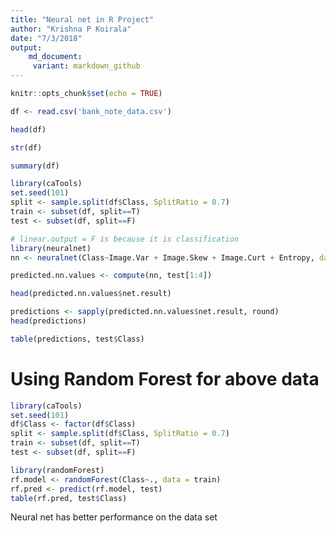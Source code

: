 ```yaml
---
title: "Neural net in R Project"
author: "Krishna P Koirala"
date: "7/3/2018"
output:
    md_document:
     variant: markdown_github
---
```


```r
knitr::opts_chunk$set(echo = TRUE)
```


```r
df <- read.csv('bank_note_data.csv')
```

```r
head(df)
```

```r
str(df)
```

```r
summary(df)
```


```r
library(caTools)
set.seed(101)
split <- sample.split(df$Class, SplitRatio = 0.7)
train <- subset(df, split==T)
test <- subset(df, split==F)

```



```r
# linear.output = F is because it is classification
library(neuralnet)
nn <- neuralnet(Class~Image.Var + Image.Skew + Image.Curt + Entropy, data = train, hidden = c(5, 3), linear.output = F)
```


```r
predicted.nn.values <- compute(nn, test[1:4])
```

```r
head(predicted.nn.values$net.result)
```


```r
predictions <- sapply(predicted.nn.values$net.result, round)
head(predictions)
```

```r
table(predictions, test$Class)
```

# Using Random Forest for above data

```r
library(caTools)
set.seed(101)
df$Class <- factor(df$Class)
split <- sample.split(df$Class, SplitRatio = 0.7)
train <- subset(df, split==T)
test <- subset(df, split==F)
```


```r
library(randomForest)
rf.model <- randomForest(Class~., data = train)
rf.pred <- predict(rf.model, test)
table(rf.pred, test$Class)
```


Neural net has better performance on the data set
